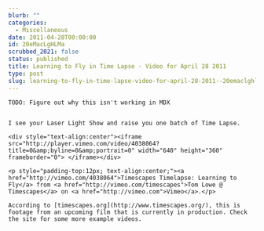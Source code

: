 ```yaml
---
blurb: ""
categories:
  - Miscellaneous
date: 2011-04-28T00:00:00
id: 20eMacLgHLMa
scrubbed_2021: false
status: published
title: Learning to Fly in Time Lapse - Video for April 28 2011
type: post
slug: learning-to-fly-in-time-lapse-video-for-april-28-2011--20emaclghlma
---
```


```
TODO: Figure out why this isn't working in MDX


I see your Laser Light Show and raise you one batch of Time Lapse.

<div style="text-align:center"><iframe src="http://player.vimeo.com/video/4038064?title=0&amp;byline=0&amp;portrait=0" width="640" height="360" frameborder="0"> </iframe></div>

<p style="padding-top:12px; text-align:center;"><a href="http://vimeo.com/4038064">Timescapes Timelapse: Learning to Fly</a> from <a href="http://vimeo.com/timescapes">Tom Lowe @ Timescapes</a> on <a href="http://vimeo.com">Vimeo</a>.</p>

According to [timescapes.org](http://www.timescapes.org/), this is footage from an upcoming film that is currently in production. Check the site for some more example videos.
```